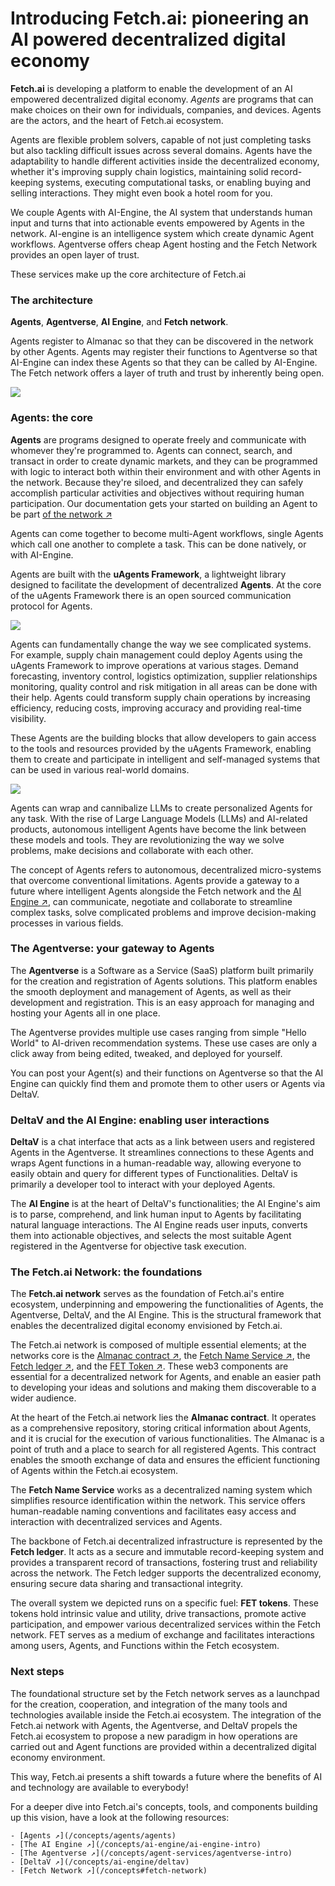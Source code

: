# Introducing Fetch.ai: pioneering an AI powered decentralized digital economy

**Fetch.ai** is developing a platform to enable the development of an AI empowered decentralized digital economy. _Agents_ are programs that can make choices on their own for individuals, companies, and devices. Agents are the actors, and the heart of Fetch.ai ecosystem.

Agents are flexible problem solvers, capable of not just completing tasks but also tackling difficult issues across several domains. Agents have the adaptability to handle different activities inside the decentralized economy, whether it's improving supply chain logistics, maintaining solid record-keeping systems, executing computational tasks, or enabling buying and selling interactions. They might even book a hotel room for you.

We couple Agents with AI-Engine, the AI system that understands human input and turns that into actionable events empowered by Agents in the network. AI-engine is an intelligence system which create dynamic Agent workflows. Agentverse offers cheap Agent hosting and the Fetch Network  provides an open layer of trust.

These services make up the core architecture of Fetch.ai

### The architecture

**Agents**, **Agentverse**, **AI Engine**, and **Fetch network**.

Agents register to Almanac so that they can be discovered in the network by other Agents. Agents may register their functions to Agentverse so that AI-Engine can index these Agents so that they can be called by AI-Engine. The Fetch network offers a layer of truth and trust by inherently being open.

![](../../src/images/concepts/about/High-level-system-diagram.png)

### Agents: the core

**Agents** are programs designed to operate freely and communicate with whomever they're programmed to. Agents can connect, search, and transact in order to create dynamic markets, and they can be programmed with logic to interact both within their environment and with other Agents in the network. Because they're siloed, and decentralized they can safely accomplish particular activities and objectives without requiring human participation. Our documentation gets your started on building an Agent to be part [of the network ↗️](/guides/agents/getting-started/create-a-uagent)


Agents can come together to become multi-Agent workflows, single Agents which call one another to complete a task.  This can be done natively, or with AI-Engine.

Agents are built with the  **uAgents Framework**, a lightweight library designed to facilitate the development of decentralized **Agents**. At the core of the uAgents Framework there is an open sourced communication protocol for Agents.

![](src/images/concepts/ai-agents/Agents_interacting.png)


Agents can fundamentally change the way we see complicated systems. For example, supply chain management could deploy Agents using the uAgents Framework to improve operations at various stages. Demand forecasting, inventory control, logistics optimization, supplier relationships monitoring, quality control and risk mitigation in all areas can be done with their help. Agents could transform supply chain operations by increasing efficiency, reducing costs, improving accuracy and providing real-time visibility.

These Agents are the building blocks that allow developers to gain access to the tools and resources provided by the uAgents Framework, enabling them to create and participate in intelligent and self-managed systems that can be used in various real-world domains.

![](src/images/concepts/ai-agents/decentralised_network.png)

Agents can wrap and cannibalize LLMs to create personalized Agents for any task. With the rise of Large Language Models (LLMs) and AI-related products, autonomous intelligent Agents have become the link between these models and tools. They are revolutionizing the way we solve problems, make decisions and collaborate with each other.

The concept of Agents refers to autonomous, decentralized micro-systems that overcome conventional limitations. Agents provide a gateway to a future where intelligent Agents alongside the Fetch network and the [AI Engine ↗️](/concepts/ai-engine/ai-engine-intro), can communicate, negotiate and collaborate to streamline complex tasks, solve complicated problems and improve decision-making processes in various fields.

### The Agentverse: your gateway to Agents

The **Agentverse** is a Software as a Service (SaaS) platform built primarily for the creation and registration of Agents solutions. This platform enables the smooth deployment and management of Agents, as well as their development and registration. This is an easy approach for managing and hosting your Agents all in one place.

The Agentverse provides multiple use cases ranging from simple "Hello World" to AI-driven recommendation systems. These use cases are only a click away from being edited, tweaked, and deployed for yourself.

You can post your Agent(s) and their functions on Agentverse so that the AI Engine can quickly find them and promote them to other users or Agents via DeltaV.

### DeltaV and the AI Engine: enabling user interactions

**DeltaV** is a chat interface that acts as a link between users and registered Agents in the Agentverse. It streamlines connections to these Agents and wraps Agent functions in a human-readable way, allowing everyone to easily obtain and query for different types of Functionalities. DeltaV is primarily a developer tool to interact with your deployed Agents.

The **AI Engine** is at the heart of DeltaV's functionalities; the AI Engine's aim is to parse, comprehend, and link human input to Agents by facilitating natural language interactions. The AI Engine reads user inputs, converts them into actionable objectives, and selects the most suitable Agent registered in the Agentverse for objective task execution.

### The Fetch.ai Network: the foundations

The **Fetch.ai network** serves as the foundation of Fetch.ai's entire ecosystem, underpinning and empowering the functionalities of Agents, the Agentverse, DeltaV, and the AI Engine. This is the structural framework that enables the decentralized digital economy envisioned by Fetch.ai.

The Fetch.ai network is composed of multiple essential elements; at the networks core is the [Almanac contract ↗️](/concepts/fetch-network/almanac), the [Fetch Name Service ↗️](/guides/agents/advanced/name-service), the [Fetch ledger ↗️](/concepts/fetch-network/ledger/intro), and the [FET Token ↗️](/concepts/fetch-network/native-and-erc20-fet-tokens). These web3 components are essential for a decentralized network for Agents, and enable an easier path to developing your ideas and solutions and making them discoverable to a wider audience.

At the heart of the Fetch.ai network lies the **Almanac contract**. It operates as a comprehensive repository, storing critical information about Agents, and it is crucial for the execution of various functionalities. The Almanac is a point of truth and a place to search for all registered Agents. This contract enables the smooth exchange of data and ensures the efficient functioning of Agents within the Fetch.ai ecosystem.

The **Fetch Name Service** works as a decentralized naming system which simplifies resource identification within the network. This service offers human-readable naming conventions and facilitates easy access and interaction with decentralized services and Agents.

The backbone of Fetch.ai decentralized infrastructure is represented by the **Fetch ledger**. It acts as a secure and immutable record-keeping system and provides a transparent record of transactions, fostering trust and reliability across the network. The Fetch ledger supports the decentralized economy, ensuring secure data sharing and transactional integrity.

The overall system we depicted runs on a specific fuel: **FET tokens**. These tokens hold intrinsic value and utility, drive transactions, promote active participation, and empower various decentralized services within the Fetch network. FET serves as a medium of exchange and facilitates interactions among users, Agents, and Functions within the Fetch ecosystem.

### Next steps

The foundational structure set by the Fetch network serves as a launchpad for the creation, cooperation, and integration of the many tools and technologies available inside the Fetch.ai ecosystem. The integration of the Fetch.ai network with Agents, the Agentverse, and DeltaV propels the Fetch.ai ecosystem to propose a new paradigm in how operations are carried out and Agent functions are provided within a decentralized digital economy environment.

This way, Fetch.ai presents a shift towards a future where the benefits of AI and technology are available to everybody!

For a deeper dive into Fetch.ai's concepts, tools, and components building up this vision, have a look at the following resources:

    - [Agents ↗️](/concepts/agents/agents)
    - [The AI Engine ↗️](/concepts/ai-engine/ai-engine-intro)
    - [The Agentverse ↗️](/concepts/agent-services/agentverse-intro)
    - [DeltaV ↗️](/concepts/ai-engine/deltav)
    - [Fetch Network ↗️](/concepts#fetch-network)
